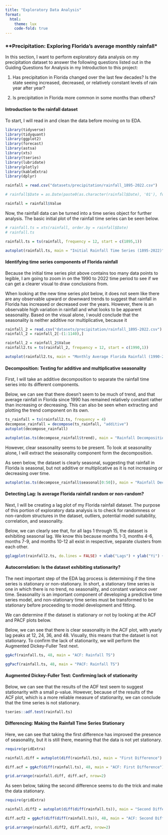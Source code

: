 ```yaml
---
title: "Exploratory Data Analysis"
format: 
  html:
    theme: lux
    code-fold: true
---
```


### **Precipitation: Exploring Florida's average monthly rainfall*

In this section, I want to perform exploratory data analysis on my precipitation dataset to answer the following questions listed out in the Guiding Questions for Analysis in my Introduction to this project:

1. Has precipitation in Florida changed over the last few decades? Is the state seeing increased, decreased, or relatively constant levels of rain year after year?
  
2. Is precipitation in Florida more common in some months than others?

#### Introduction to the rainfall dataset

To start, I will read in and clean the data before moving on to EDA. 

```r
library(tidyverse)
library(tidyquant)
library(ggplot2)
library(forecast)
library(astsa) 
library(xts)
library(tseries)
library(lubridate)
library(plotly)
library(kableExtra)
library(dplyr)
```

```r
rainfall = read.csv("datasets/precipitation/rainfall_1895-2022.csv")

# rainfall$Date = as.Date(paste0(as.character(rainfall$Date), '01'), format = '%Y%m%d')

rainfall = rainfall$Value

```

Now, the rainfall data can be turned into a time series object for further analysis. The basic initial plot of the rainfall time series can be seen below.

```r
# rainfall.ts = xts(rainfall, order.by = rainfall$Date)
# rainfall.ts

rainfall.ts = ts(rainfall, frequency = 12, start = c(1895,1))

autoplot(rainfall.ts, main = "Initial Rainfall Time Series (1895-2022)", xlab = "Year", ylab = "Rainfall (in)")
```

#### Identifying time series components of Florida rainfall

Because the initial time series plot above contains too many data points to legible, I am going to zoom in on the 1990 to 2022 time period to see if we can get a clearer visual to draw conclusions from.

When looking at the new time series plot below, it does not seem like there are any observable upward or downward trends to suggest that rainfall in Florida has increased or decreased over the years. However, there is an observable high variation in rainfall and what looks to be apparent seasonality. Based on the visual alone, I would conclude that the seasonality is neither additive nor multiplicative, because it 

```r
rainfall_2 = read.csv("datasets/precipitation/rainfall_1895-2022.csv")
rainfall_2 = rainfall_2[-(1:1140),]

rainfall_2 = rainfall_2$Value
rainfall2.ts = ts(rainfall_2, frequency = 12, start = c(1990,1))

autoplot(rainfall2.ts, main = "Monthly Average Florida Rainfall (1990-2022)", xlab = "Year", ylab = "Rainfall (in)")
```
#### Decomposition: Testing for additive and multiplicative seasonality

First, I will take an additive decomposition to separate the rainfall time series into its different components.

Below, we can see that there doesn't seem to be much of trend, and that average rainfall in Florida since 1990 has remained relatively constant rather than increasing or decreasing. This can also be seen when extracting and plotting the trend component on its own. 

```r
ts_rainfall = ts(rainfall2.ts, frequency = 4)
decompose_rainfall = decompose(ts_rainfall, "additive")
autoplot(decompose_rainfall)
```
```r
autoplot(as.ts(decompose_rainfall$trend), main = "Rainfall Decomposition: Trend Component")
```

However, clear seasonality seems to be present. To look at seasonality alone, I will extract the seasonality component form the decomposition. 

As seen below, the dataset is clearly seasonal, suggesting that rainfall in Florida is seasonal, but not additive or multiplicative as it is not increasing or decreasing over time. 

```r
autoplot(as.ts(decompose_rainfall$seasonal[0:50]), main = "Rainfall Decomposition: Seasonal Component")
```

#### Detecting Lag: Is average Florida rainfall random or non-random?

Next, I will be creating a lag plot of my Florida rainfall dataset. The purpose of this portion of exploratory data analysis is to check for randomness or non-random structures in the dataset, outliers, potential model suitability, correlation, and seasonality.

Below, we can clearly see that, for all lags 1 through 15, the dataset is exhibiting seasonal lag. We know this because months 1-3, months 4-6, months 7-9, and months 10-12 all exist in respective, separate clusters from each other. 

```r
gglagplot(rainfall2.ts, do.lines = FALSE) + xlab("Lags") + ylab("Yi") + ggtitle("Lag Plot: Rainfall") + theme(axis.text.x = element_text(angle=45, hjust = 1))

```

#### Autocorrelation: Is the dataset exhibiting stationarity?

The next important step of the EDA lag process is determining if the time series is stationary or non-stationary. In short, a stationary time series is one in which there is no trend, no seasonality, and constant variance over time. Seasonality is an important component of developing a predictive time series model, and non-stationary time series must be transformed to be stationary before proceeding to model development and fitting. 

We can determine if the dataset is stationary or not by looking at the ACF and PACF plots below.

Below, we can see that there is clear seasonality in the ACF plot, with yearly lag peaks at 12, 24, 36, and 48. Visually, this means that the dataset is not stationary. To confirm the lack of stationarity, we will perform the Augmented Dickey-Fuller Test next.


```r
ggAcf(rainfall.ts, 48, main = "ACF: Rainfall TS")

ggPacf(rainfall.ts, 48, main = "PACF: Rainfall TS")

```

#### Augmented Dickey-Fuller Test: Confirming lack of stationarity

Below, we can see that the results of the ADF test seem to suggest stationarity with a small p-value. However, because of the results of the ACF plot, which is a more reliable measure of stationarity, we can conclude that the time series is not stationary.

```r
tseries::adf.test(rainfall.ts)
```
#### Differencing: Making the Rainfall Time Series Stationary 

Here, we can see that taking the first difference has improved the presence of seasonality, but it is still there, meaning that the data is not yet stationary.  

```r
require(gridExtra)

rainfall.diff = autoplot(diff(rainfall.ts), main = "First Difference")

diff.acf = ggAcf(diff(rainfall.ts), 48, main = "ACF: First Difference")

grid.arrange(rainfall.diff, diff.acf, nrow=2)

```

As seen below, taking the second difference seems to do the trick and make the data stationary. 


```r
require(gridExtra)

rainfall.diff2 = autoplot(diff(diff(rainfall.ts)), main = "Second Difference")

diff.acf2 = ggAcf(diff(diff(rainfall.ts)), 48, main = "ACF: Second Difference")

grid.arrange(rainfall.diff2, diff.acf2, nrow=2)

```


















